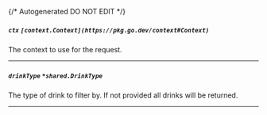 {/* Autogenerated DO NOT EDIT  */}

##### `ctx` *`[context.Context](https://pkg.go.dev/context#Context)`*
The context to use for the request.

---
##### `drinkType` *`*shared.DrinkType`*
The type of drink to filter by. If not provided all drinks will be returned.
<Collapsible>
    <DrinkType/>
</Collapsible>

---
